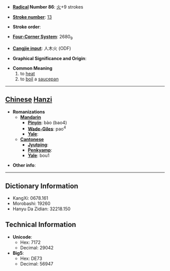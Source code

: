 * '''[[Wiktionary:Chinese radical index| Radical]] Number 86''': [[Wiktionary:Chinese radical index 火|火]]+9 strokes

* '''[[Wiktionary:Chinese total strokes index|Stroke number]]''': [[Wiktionary:Chinese total strokes index 13|13]]

* '''Stroke order''': 

* '''[[Wiktionary:Chinese four corner index|Four-Corner System]]''': 2680<sub>9</sub>

* '''[[Wiktionary:Chinese Cangjie index|Cangjie input]]''': 人木火 (ODF)

* '''Graphical Significance and Origin''': 

* '''Common Meaning'''
*#to [[heat]]
*# to [[boil]] a [[saucepan]]


----

== [[Chinese]] [[Hanzi]] ==

* '''Romanizations'''
** '''[[Mandarin]]'''
*** '''[[Pinyin]]''': bào (bao4)
*** '''[[Wade-Giles]]''': pao<sup>4</sup>
*** '''[[Yale]]''': 
** '''[[Cantonese]]'''
*** '''[[Jyutping]]''':
*** '''[[Penkyamp]]''': 
*** '''[[Yale]]''': bou1

* '''Other info''': 

----

== Dictionary Information ==

* KangXi: 0678.161
* Morobashi: 19260
* Hanyu Da Zidian: 32218.150

== Technical Information ==

* '''Unicode''':
** Hex: 7172
** Decimal: 29042
* '''Big5''':
** Hex: DE73
** Decimal: 56947
